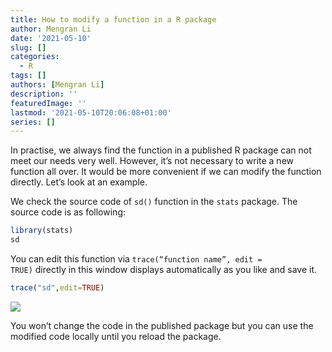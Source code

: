 ```yaml
---
title: How to modify a function in a R package
author: Mengran Li
date: '2021-05-10'
slug: []
categories:
  - R
tags: []
authors: [Mengran Li]
description: ''
featuredImage: ''
lastmod: '2021-05-10T20:06:08+01:00'
series: []
---
```


In practise, we always find the function in a published R package can not meet our needs very well. However, it's not necessary to write a new function all over. It would be more convenient if we can modify the function directly. Let's look at an example.

We check the source code of <code>sd()</code> function in the <code>stats</code> package. The source code is as following:

```r
library(stats)
sd
```

You can edit this function via <code>trace("function name", edit = TRUE)</code> directly in this window displays automatically as you like and save it.

```r
trace("sd",edit=TRUE)
```

![](trace.png)

You won't change the code in the published package but you can use the modified code locally until you reload the package.

